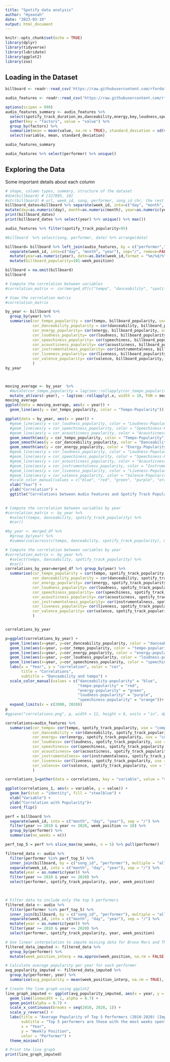 ```yaml
---
title: "Spotify data analysis"
author: "Hyeonah"
date: "2023-03-19"
output: html_document
---
```


```r
knitr::opts_chunk$set(echo = TRUE)
library(dplyr)
library(tidyverse)
library(lubridate)
library(ggplot2)
library(zoo)
```

## Loading in the Dataset



```r
billboard <- readr::read_csv('https://raw.githubusercontent.com/rfordatascience/tidytuesday/master/data/2021/2021-09-14/billboard.csv')

audio_features <- readr::read_csv('https://raw.githubusercontent.com/rfordatascience/tidytuesday/master/data/2021/2021-09-14/audio_features.csv')
```


```r
options(scipen = 999)
audio_features_summary <- audio_features %>%
  select(spotify_track_duration_ms,danceability,energy,key,loudness,speechiness,acousticness, instrumentalness, liveness, valence, tempo, time_signature,spotify_track_popularity)%>%
  gather(key = "factors", value = "value") %>%
  group_by(factors) %>%
  summarize(mean = mean(value, na.rm = TRUE), standard_deviation = sd(value, na.rm = TRUE)) %>%
  select(variable, mean, standard_deviation)

audio_features_summary

audio_features %>% select(performer) %>% unique()
```
## Exploring the Data

Some important details about each column 

```r
# shape, column types, summary, structure of the dataset
#dim(billboard) # [327895, 10]
#str(billboard) # url, week_id, song, performer, song_id chr, the rest numerics
billboard_dates=billboard %>% separate(week_id, into=c("day", "month", "year"), sep="/", remove=FALSE) %>%
mutate(day=as.numeric(day), month=as.numeric(month), year=as.numeric(year), date=as.Date(week_id,format = "%m/%d/%Y")) 
print(billboard_dates)
print(billboard_dates %>% select(year) %>% unique() %>% max())
```


```r
audio_features %>% filter(spotify_track_popularity>95)


```
```r
#billboard  %>% select(song, performer, date) %>% arrange(date)

billboard= billboard %>% left_join(audio_features, by = c("performer","song")) %>% 
  separate(week_id, into=c("day", "month", "year"), sep="/", remove=FALSE) %>%
  mutate(year=as.numeric(year), date=as.Date(week_id,format = "%m/%d/%Y")) %>%
  mutate(billboard_popularity=101-week_position)

billboard = na.omit(billboard)
billboard

# Compute the correlation between variables
#correlation_matrix <- cor(merged_df[c("tempo", "danceability", "spotify_track_popularity")])

# View the correlation matrix
#correlation_matrix

```
```r
by_year <- billboard %>%
  group_by(year) %>%
  summarise(cor_tempo_popularity = cor(tempo, billboard_popularity, use = "complete.obs"),
            cor_danceability_popularity = cor(danceability, billboard_popularity, use = "complete.obs"),
            cor_energy_popularity= cor(energy, billboard_popularity, use = "complete.obs"),
            cor_loudness_popularity= cor(loudness, billboard_popularity, use = "complete.obs"),
            cor_speechiness_popularity= cor(speechiness, billboard_popularity, use = "complete.obs"),
            cor_acousticness_popularity= cor(acousticness, billboard_popularity, use = "complete.obs"),
            cor_instrumentalness_popularity= cor(instrumentalness, billboard_popularity, use = "complete.obs"),
            cor_liveness_popularity= cor(liveness, billboard_popularity, use = "complete.obs"),
            cor_valence_popularity= cor(valence, billboard_popularity, use = "complete.obs"),
            )
by_year



moving_average <- by_year  %>%
  #mutate(cor_tempo_popularity = lag(zoo::rollapply(cor_tempo_popularity, width = 10, FUN = mean, fill = NA, align = "right", partial = TRUE), n = 1))
  mutate_at(vars(-year), ~ lag(zoo::rollapply(.x, width = 10, FUN = mean, fill = NA, align = "right", partial = TRUE), n = 1))
moving_average
ggplot(data = moving_average, aes(x = year)) +
  geom_line(aes(y = cor_tempo_popularity, color = "Tempo-Popularity")) 

ggplot(data = by_year, aes(x = year)) +
  #geom_line(aes(y = cor_loudness_popularity, color = "Loudness-Popularity")) +
  #geom_line(aes(y = cor_speechiness_popularity, color = "Speechiness-Popularity")) +
  #geom_line(aes(y = cor_acousticness_popularity, color = "Acousticness-Popularity"))+
  geom_smooth(aes(y = cor_tempo_popularity, color = "Tempo-Popularity") ,alpha=0.1, se = FALSE) +
  geom_smooth(aes(y = cor_danceability_popularity, color = "Danceability-Popularity"),alpha=0.5,  se = FALSE) +
  geom_smooth(aes(y = cor_energy_popularity, color = "Energy-Popularity"),se = FALSE) +
  #geom_line(aes(y = cor_loudness_popularity, color = "Loudness-Popularity")) +
  #geom_line(aes(y = cor_speechiness_popularity, color = "Speechiness-Popularity")) +
  #geom_line(aes(y = cor_acousticness_popularity, color = "Acousticness-Popularity")) +
  #geom_line(aes(y = cor_instrumentalness_popularity, color = "Instrumentalness-Popularity")) +
  #geom_line(aes(y = cor_liveness_popularity, color = "Liveness-Popularity")) +
  #geom_line(aes(y = cor_valence_popularity, color = "Valence-Popularity")) +
  #scale_color_manual(values = c("blue", "red", "green", "purple", "orange", "cyan", "magenta", "brown", "black")) +
  xlab("Year") +
  ylab("Correlation") +
  ggtitle("Correlations between Audio Features and Spotify Track Popularity by Year")
  

# Compute the correlation between variables by year
#correlation_matrix <- by_year %>%
  #select(tempo, danceability, spotify_track_popularity) %>%
  #cor()
```


```r
#by_year <- merged_df %>%
  #group_by(year) %>%
  #summarise(across(c(tempo, danceability, spotify_track_popularity), mean))

# Compute the correlation between variables by year
#correlation_matrix <- by_year %>%
  #select(tempo, danceability, spotify_track_popularity) %>%
  #cor()
correlations_by_year=merged_df %>% group_by(year) %>% 
  summarise(cor_tempo_popularity = cor(tempo, spotify_track_popularity, use = "complete.obs"),
            cor_danceability_popularity = cor(danceability, spotify_track_popularity, use = "complete.obs"),
            cor_energy_popularity= cor(energy, spotify_track_popularity, use = "complete.obs"),
            cor_loudness_popularity= cor(loudness, spotify_track_popularity, use = "complete.obs"),
            cor_speechiness_popularity= cor(speechiness, spotify_track_popularity, use = "complete.obs"),
            cor_acousticness_popularity= cor(acousticness, spotify_track_popularity, use = "complete.obs"),
            cor_instrumentalness_popularity= cor(instrumentalness, spotify_track_popularity, use = "complete.obs"),
            cor_liveness_popularity= cor(liveness, spotify_track_popularity, use = "complete.obs"),
            cor_valence_popularity= cor(valence, spotify_track_popularity, use = "complete.obs"),
            )


correlations_by_year
```

```r
p=ggplot(correlations_by_year) +
  geom_line(aes(x=year, y=cor_danceability_popularity, color = "danceability-popularity")) +
  geom_line(aes(x=year, y=cor_tempo_popularity, color = "tempo-popularity")) +
  geom_line(aes(x=year, y=cor_energy_popularity, color = "energy-popularity")) +
  geom_line(aes(x=year, y=cor_loudness_popularity, color = "loudness-popularity")) +
  geom_line(aes(x=year, y=cor_speechiness_popularity, color = "speechiness-popularity")) +
  labs(x = "Year", y = "correlation", color = "cor",
       title = "Correlations",
       subtitle = "Danceability and tempo") +
  scale_color_manual(values = c("danceability-popularity" = "blue",
                                "tempo-popularity" = "red",
                                "energy-popularity" = "green",
                                "loudness-popularity" = "purple",
                                "speechiness-popularity" = "orange"))+
  expand_limits(x = c(2000, 2020))
p
#ggsave("correlations.png", p, width = 12, height = 8, units = "in", dpi = 300)
```

```r
correlations=audio_features %>% 
  summarise(cor_tempo= cor(tempo, spotify_track_popularity, use = "complete.obs"),
            cor_danceability = cor(danceability, spotify_track_popularity, use = "complete.obs"),
            cor_energy= cor(energy, spotify_track_popularity, use = "complete.obs"),
            cor_loudness= cor(loudness, spotify_track_popularity, use = "complete.obs"),
            cor_speechiness= cor(speechiness, spotify_track_popularity, use = "complete.obs"),
            cor_acousticness= cor(acousticness, spotify_track_popularity, use = "complete.obs"),
            cor_instrumentalness= cor(instrumentalness, spotify_track_popularity, use = "complete.obs"),
            cor_liveness= cor(liveness, spotify_track_popularity, use = "complete.obs"),
            cor_valence= cor(valence, spotify_track_popularity, use = "complete.obs"),
            )

correlations_1=gather(data = correlations, key = "variable", value = "value")

ggplot(correlations_1, aes(x = variable, y = value)) +
  geom_bar(stat = "identity", fill = "steelblue") +
  xlab("Variable") +
  ylab("Correlation with Popularity")+
  coord_flip()

```
```r
perf = billboard %>%
  separate(week_id, into = c("month", "day", "year"), sep = "/") %>%
  filter(year >= 2010 & year <= 2020, week_position <= 10) %>%
  group_by(performer) %>%
  summarise(no_weeks = n())

perf_top_5 = perf %>% slice_max(no_weeks, n = 5) %>% pull(performer)

filtered_data <- audio %>%
  filter(performer %in% perf_top_5) %>%
  inner_join(billboard, by = c("song_id", "performer"), multiple = "all") %>%
  separate(week_id, into = c("month", "day", "year"), sep = "/") %>%
  mutate(year = as.numeric(year)) %>%
  filter(year >= 2010 & year <= 2020) %>%
  select(performer, spotify_track_popularity, year, week_position)
  


# Filter data to include only the top 5 performers
filtered_data <- audio %>%
  filter(performer %in% perf_top_5) %>%
  inner_join(billboard, by = c("song_id", "performer"), multiple = "all") %>%
  separate(week_id, into = c("month", "day", "year"), sep = "/") %>%
  mutate(year = as.numeric(year)) %>%
  filter(year >= 2010 & year <= 2020) %>%
  select(performer, spotify_track_popularity, year, week_position)

# Use linear interpolation to impute missing data for Bruno Mars and The Weeknd
filtered_data_imputed <- filtered_data %>%
  group_by(performer) %>%
  mutate(week_position_interp = na.approx(week_position, na.rm = FALSE))

# Calculate average popularity per year for each performer
avg_popularity_imputed <- filtered_data_imputed %>%
  group_by(performer, year) %>%
  summarise(avg_popularity = mean(week_position_interp, na.rm = TRUE), .groups = "drop")

# Create the line graph using ggplot2
line_graph_imputed <- ggplot(avg_popularity_imputed, aes(x = year, y = avg_popularity, group = performer, color = performer)) +
  geom_line(linewidth = 1, alpha = 0.7) +
  geom_point(alpha = 0.7) +
  scale_x_continuous(breaks = seq(2010, 2020, 1)) +
  scale_y_reverse() +
  labs(title = "Average Popularity of Top 5 Performers (2010-2020) (Imputed Data)",
       subtitle = "Top 5 performers are those with the most weeks spent in the top 10 positions",
       x = "Year",
       y = "Weekly Position",
       color = "Performer") +
  theme_minimal()

# Print the line graph
print(line_graph_imputed)



```

